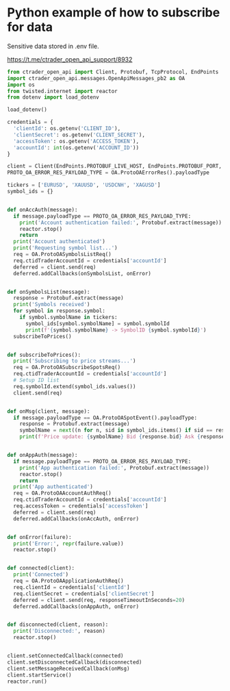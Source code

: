 # Python example of how to subscribe for data

Sensitive data stored in .env file.

https://t.me/ctrader_open_api_support/8932

```python
from ctrader_open_api import Client, Protobuf, TcpProtocol, EndPoints
import ctrader_open_api.messages.OpenApiMessages_pb2 as OA
import os
from twisted.internet import reactor
from dotenv import load_dotenv

load_dotenv()

credentials = {
  'clientId': os.getenv('CLIENT_ID'),
  'clientSecret': os.getenv('CLIENT_SECRET'),
  'accessToken': os.getenv('ACCESS_TOKEN'),
  'accountId': int(os.getenv('ACCOUNT_ID'))
}

client = Client(EndPoints.PROTOBUF_LIVE_HOST, EndPoints.PROTOBUF_PORT, TcpProtocol)
PROTO_OA_ERROR_RES_PAYLOAD_TYPE = OA.ProtoOAErrorRes().payloadType

tickers = ['EURUSD', 'XAUUSD', 'USDCNH', 'XAGUSD']
symbol_ids = {}


def onAccAuth(message):
  if message.payloadType == PROTO_OA_ERROR_RES_PAYLOAD_TYPE:
    print('Account authentication failed:', Protobuf.extract(message))
    reactor.stop()
    return
  print('Account authenticated')
  print('Requesting symbol list...')
  req = OA.ProtoOASymbolsListReq()
  req.ctidTraderAccountId = credentials['accountId']
  deferred = client.send(req)
  deferred.addCallbacks(onSymbolsList, onError)


def onSymbolsList(message):
  response = Protobuf.extract(message)
  print('Symbols received')
  for symbol in response.symbol:
    if symbol.symbolName in tickers:
      symbol_ids[symbol.symbolName] = symbol.symbolId
      print(f'{symbol.symbolName} -> SymbolID {symbol.symbolId}')
  subscribeToPrices()


def subscribeToPrices():
  print('Subscribing to price streams...')
  req = OA.ProtoOASubscribeSpotsReq()
  req.ctidTraderAccountId = credentials['accountId']
  # Setup ID list
  req.symbolId.extend(symbol_ids.values())
  client.send(req)


def onMsg(client, message):
  if message.payloadType == OA.ProtoOASpotEvent().payloadType:
    response = Protobuf.extract(message)
    symbolName = next((n for n, sid in symbol_ids.items() if sid == response.symbolId), str(response.symbolId))
    print(f'Price update: {symbolName} Bid {response.bid} Ask {response.ask}')


def onAppAuth(message):
  if message.payloadType == PROTO_OA_ERROR_RES_PAYLOAD_TYPE:
    print('App authentication failed:', Protobuf.extract(message))
    reactor.stop()
    return
  print('App authenticated')
  req = OA.ProtoOAAccountAuthReq()
  req.ctidTraderAccountId = credentials['accountId']
  req.accessToken = credentials['accessToken']
  deferred = client.send(req)
  deferred.addCallbacks(onAccAuth, onError)


def onError(failure):
  print('Error:', repr(failure.value))
  reactor.stop()


def connected(client):
  print('Connected')
  req = OA.ProtoOAApplicationAuthReq()
  req.clientId = credentials['clientId']
  req.clientSecret = credentials['clientSecret']
  deferred = client.send(req, responseTimeoutInSeconds=20)
  deferred.addCallbacks(onAppAuth, onError)


def disconnected(client, reason):
  print('Disconnected:', reason)
  reactor.stop()


client.setConnectedCallback(connected)
client.setDisconnectedCallback(disconnected)
client.setMessageReceivedCallback(onMsg)
client.startService()
reactor.run()

```
